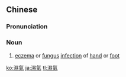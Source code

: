 ==Chinese==
{{zh-forms|s=湿气}}

===Pronunciation===
{{zh-pron
|m=shīqì
|c=sap1 hei3
|mn=qz,xm,zz:sip-khì
|cat=n
}}

===Noun===
{{zh-noun}}

# {{lb|zh|TCM}} [[eczema]] or [[fungus]] [[infection]] of [[hand]] or [[foot]]

[[ko:濕氣]]
[[ja:濕氣]]
[[tl:濕氣]]